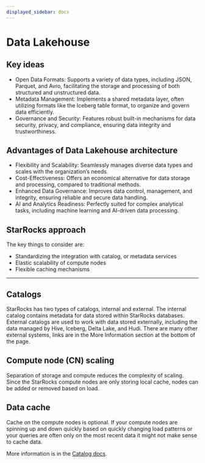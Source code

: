 ```yaml
---
displayed_sidebar: docs
---
```


# Data Lakehouse

<DataLakeIntro />

## Key ideas

- Open Data Formats: Supports a variety of data types, including JSON, Parquet, and Avro, facilitating the storage and processing of both structured and unstructured data.
- Metadata Management: Implements a shared metadata layer, often utilizing formats like the Iceberg table format, to organize and govern data efficiently.
- Governance and Security: Features robust built-in mechanisms for data security, privacy, and compliance, ensuring data integrity and trustworthiness.

## Advantages of Data Lakehouse architecture

- Flexibility and Scalability: Seamlessly manages diverse data types and scales with the organization’s needs.
- Cost-Effectiveness: Offers an economical alternative for data storage and processing, compared to traditional methods.
- Enhanced Data Governance: Improves data control, management, and integrity, ensuring reliable and secure data handling.
- AI and Analytics Readiness: Perfectly suited for complex analytical tasks, including machine learning and AI-driven data processing.

## StarRocks approach

The key things to consider are:

- Standardizing the integration with catalog, or metadata services
- Elastic scalability of compute nodes
- Flexible caching mechanisms

---

## Catalogs

StarRocks has two types of catalogs, internal and external. The internal catalog contains metadata for data stored within StarRocks databases. External catalogs are used to work with data stored externally, including the data managed by Hive, Iceberg, Delta Lake, and Hudi. There are many other external systems, links are in the More Information section at the bottom of the page.

## Compute node (CN) scaling

Separation of storage and compute reduces the complexity of scaling. Since the StarRocks compute nodes are only storing local cache, nodes can be added or removed based on load.

## Data cache

Cache on the compute nodes is optional. If your compute nodes are spinning up and down quickly based on quickly changing load patterns or your queries are often only on the most recent data it might not make sense to cache data.

More information is in the [Catalog docs](../data_source/catalog/catalog_intro.mdx).
